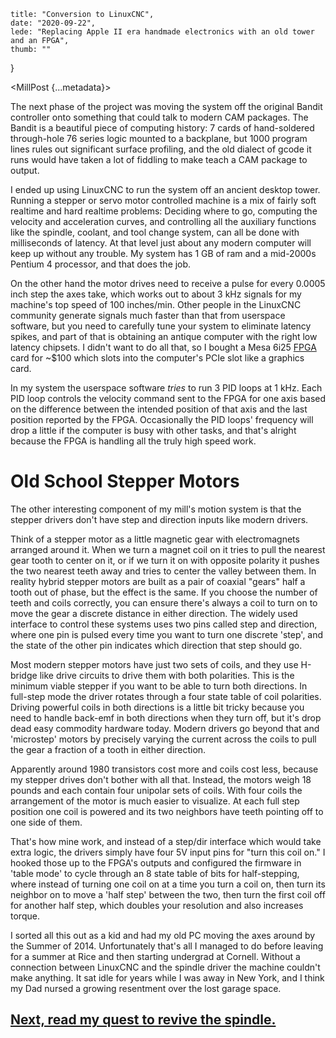     title: "Conversion to LinuxCNC",
    date: "2020-09-22",
    lede: "Replacing Apple II era handmade electronics with an old tower and an FPGA",
    thumb: ""
}


<MillPost {...metadata}>

The next phase of the project was moving the system off the original Bandit controller onto something that could talk to modern CAM packages. The Bandit is a beautiful piece of computing history: 7 cards of hand-soldered through-hole 76 series logic mounted to a backplane, but 1000 program lines rules out significant surface profiling, and the old dialect of gcode it runs would have taken a lot of fiddling to make teach a CAM package to output.
<Im src="bandit.jpg" cap="The original Bandit controller, with its card cage lifted out of the cabinet."/>

I ended up using LinuxCNC to run the system off an ancient desktop tower. Running a stepper or servo motor controlled machine is a mix of fairly soft realtime and hard realtime problems: Deciding where to go, computing the velocity and acceleration curves, and controlling all the auxiliary functions like the spindle, coolant, and tool change system, can all be done with milliseconds of latency. At that level just about any modern computer will keep up without any trouble. My system has 1 GB of ram and a mid-2000s Pentium 4 processor, and that does the job.

 On the other hand the motor drives need to receive a pulse for every 0.0005 inch step the axes take, which works out to about 3 kHz signals for my machine's top speed of 100 inches/min. Other people in the LinuxCNC community generate signals much faster than that from userspace software, but you need to carefully tune your system to eliminate latency spikes, and part of that is obtaining an antique computer with the right low latency chipsets. I didn't want to do all that, so I bought a Mesa 6i25 [FPGA](https://en.wikipedia.org/wiki/Field-programmable_gate_array) card for ~$100 which slots into the computer's PCIe slot like a graphics card.

 In my system the userspace software _tries_ to run 3 PID loops at 1 kHz. Each PID loop controls the velocity command sent to the FPGA for one axis based on the difference between the intended position of that axis and the last position reported by the FPGA. Occasionally the PID loops' frequency will drop a little if the computer is busy with other tasks, and that's alright because the FPGA is handling all the truly high speed work.

# Old School Stepper Motors

 The other interesting component of my mill's motion system is that the stepper drivers don't have step and direction inputs like modern drivers.

Think of a stepper motor as a little magnetic gear with electromagnets arranged around it. When we turn a magnet coil on it tries to pull the nearest gear tooth to center on it, or if we turn it on with opposite polarity it pushes the two nearest teeth away and tries to center the valley between them. In reality hybrid stepper motors are built as a pair of coaxial "gears" half a tooth out of phase, but the effect is the same. If you choose the number of teeth and coils correctly, you can ensure there's always a coil to turn on to move the gear a discrete distance in either direction. The widely used interface to control these systems uses two pins called step and direction, where one pin is pulsed every time you want to turn one discrete 'step', and the state of the other pin indicates which direction that step should go.

Most modern stepper motors have just two sets of coils, and they use H-bridge like drive circuits to drive them with both polarities. This is the minimum viable stepper if you want to be able to turn both directions. In full-step mode the driver rotates through a four state table of coil polarities. Driving powerful coils in both directions is a little bit tricky because you need to handle back-emf in both directions when they turn off, but it's drop dead easy commodity hardware today. Modern drivers go beyond that and 'microstep' motors by precisely varying the current across the coils to pull the gear a fraction of a tooth in either direction.

Apparently around 1980 transistors cost more and coils cost less, because my stepper drives don't bother with all that. Instead, the motors weigh 18 pounds and each contain four unipolar sets of coils. With four coils the arrangement of the motor is much easier to visualize. At each full step position one coil is powered and its two neighbors have teeth pointing off to one side of them.

<Im src="big_stepper.jpg" cap="My Y axis stepper motor, with a hand for scale."/>

That's how mine work, and instead of a step/dir interface which would take extra logic, the drivers simply have four 5V input pins for "turn this coil on." I hooked those up to the FPGA's outputs and configured the firmware in 'table mode' to cycle through an 8 state table of bits for half-stepping, where instead of turning one coil on at a time you turn a coil on, then turn its neighbor on to move a 'half step' between the two, then turn the first coil off for another half step, which doubles your resolution and also increases torque.

I sorted all this out as a kid and had my old PC moving the axes around by the Summer of 2014. Unfortunately that's all I managed to do before leaving for a summer at Rice and then starting undergrad at Cornell. Without a connection between LinuxCNC and the spindle driver the machine couldn't make anything. It sat idle for years while I was away in New York, and I think my Dad nursed a growing resentment over the lost garage space.

## [Next, read my quest to revive the spindle.](/project/cnc-mill/3-spindle-quest)

</MillPost>
